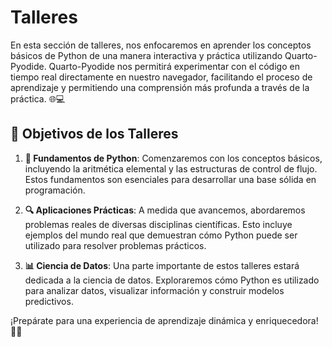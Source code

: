 # Talleres

En esta sección de talleres, nos enfocaremos en aprender los conceptos básicos de Python de una manera interactiva y práctica utilizando Quarto-Pyodide. Quarto-Pyodide nos permitirá experimentar con el código en tiempo real directamente en nuestro navegador, facilitando el proceso de aprendizaje y permitiendo una comprensión más profunda a través de la práctica. 🌐💻

## 🎯 Objetivos de los Talleres

1. **🧠 Fundamentos de Python**: Comenzaremos con los conceptos básicos, incluyendo la aritmética elemental y las estructuras de control de flujo. Estos fundamentos son esenciales para desarrollar una base sólida en programación.

2. **🔍 Aplicaciones Prácticas**: A medida que avancemos, abordaremos problemas reales de diversas disciplinas científicas. Esto incluye ejemplos del mundo real que demuestran cómo Python puede ser utilizado para resolver problemas prácticos.

3. **📊 Ciencia de Datos**: Una parte importante de estos talleres estará dedicada a la ciencia de datos. Exploraremos cómo Python es utilizado para analizar datos, visualizar información y construir modelos predictivos.

¡Prepárate para una experiencia de aprendizaje dinámica y enriquecedora! 🚀✨